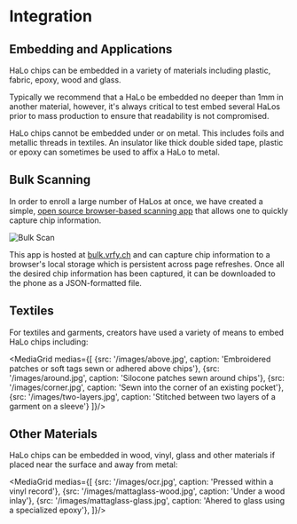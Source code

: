 
# Integration

## Embedding and Applications

HaLo chips can be embedded in a variety of materials including plastic, fabric, epoxy, wood and glass. 

Typically we recommend that a HaLo be embedded no deeper than 1mm in another material, however, it's always critical to test embed several HaLos prior to mass production to ensure that readability is not compromised.

<Callout type="warning">
HaLo chips cannot be embedded under or on metal. This includes foils and metallic threads in textiles. An insulator like thick double sided tape, plastic or epoxy can sometimes be used to affix a HaLo to metal.
</Callout>

## Bulk Scanning

In order to enroll a large number of HaLos at once, we have created a simple, [open source browser-based scanning app](https://github.com/kong-org/halo-bulk-web) that allows one to quickly capture chip information. 

![Bulk Scan](/images/bulk-scan.jpg)

This app is hosted at [bulk.vrfy.ch](https://bulk.vrfy.ch)
 and can capture chip information to a browser's local storage which is persistent across page refreshes. Once all the desired chip information has been captured, it can be downloaded to the phone as a JSON-formatted file.

## Textiles

For textiles and garments, creators have used a variety of means to embed HaLo chips including:

<MediaGrid medias={[
    {src: '/images/above.jpg', caption: 'Embroidered patches or soft tags sewn or adhered above chips'},
    {src: '/images/around.jpg', caption: 'Silocone patches sewn around chips'},
    {src: '/images/corner.jpg', caption: 'Sewn into the corner of an existing pocket'},
    {src: '/images/two-layers.jpg', caption: 'Stitched between two layers of a garment on a sleeve'}
]}/>

## Other Materials

HaLo chips can be embedded in wood, vinyl, glass and other materials if placed near the surface and away from metal:

<MediaGrid medias={[
    {src: '/images/ocr.jpg', caption: 'Pressed within a vinyl record'},
    {src: '/images/mattaglass-wood.jpg', caption: 'Under a wood inlay'},
    {src: '/images/mattaglass-glass.jpg', caption: 'Ahered to glass using a specialized epoxy'},
]}/>